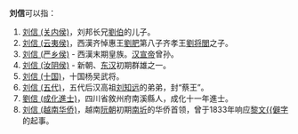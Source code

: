 '''刘信'''可以指：
# [[刘信_(关内侯)|刘信 (关内侯)]]，刘邦长兄[[劉伯|劉伯]]的儿子。
# [[刘信_(云夷侯)|刘信 (云夷侯)]]，西漢齐悼惠王[[劉肥|劉肥]]第八子齐孝王[[劉将閭|劉将閭]]之子。
# [[刘信_(严乡侯)|刘信 (严乡侯)]] - 西漢末期皇族。[[汉宣帝|汉宣帝]]曾孙。
# [[刘信_(汝阴侯)|刘信 (汝阴侯)]] - 新朝、[[东汉|东汉]]初期群雄之一。
# [[刘信_(十国)|刘信 (十国)]]，十国杨吴武将。
# [[刘信_(五代)|刘信 (五代)]]，五代后汉高祖[[刘知远|刘知远]]的弟弟，封“蔡王”。
# [[劉信_(成化進士)|劉信 (成化進士)]]，四川省敘州府南溪縣人，成化十一年進士。
# [[刘信_(越南华侨)|刘信 (越南华侨)]]，越南[[阮朝|阮朝]]初期[[南圻|南圻]]的华侨首领，曾于1833年响应[[黎文𠐤|黎文{{僻字]]的起事。

{{消歧义|X信|cat=二字刘姓人名消歧义}}